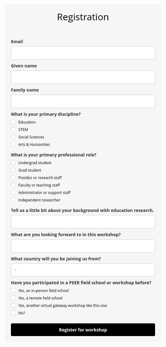 ```{=HTML}
<style type="text/css">@import url("https://assets.mlcdn.com/fonts.css?version=1707735");</style>
    <style type="text/css">
    /* LOADER */
    .ml-form-embedSubmitLoad {
      display: inline-block;
      width: 20px;
      height: 20px;
    }

    .g-recaptcha {
    transform: scale(1);
    -webkit-transform: scale(1);
    transform-origin: 0 0;
    -webkit-transform-origin: 0 0;
    height: ;
    }

    .sr-only {
      position: absolute;
      width: 1px;
      height: 1px;
      padding: 0;
      margin: -1px;
      overflow: hidden;
      clip: rect(0,0,0,0);
      border: 0;
    }

    .ml-form-embedSubmitLoad:after {
      content: " ";
      display: block;
      width: 11px;
      height: 11px;
      margin: 1px;
      border-radius: 50%;
      border: 4px solid #fff;
    border-color: #ffffff #ffffff #ffffff transparent;
    animation: ml-form-embedSubmitLoad 1.2s linear infinite;
    }
    @keyframes ml-form-embedSubmitLoad {
      0% {
      transform: rotate(0deg);
      }
      100% {
      transform: rotate(360deg);
      }
    }
      #mlb2-4064244.ml-form-embedContainer {
        box-sizing: border-box;
        display: table;
        margin: 0 auto;
        position: static;
        width: 100% !important;
      }
      #mlb2-4064244.ml-form-embedContainer h4,
      #mlb2-4064244.ml-form-embedContainer p,
      #mlb2-4064244.ml-form-embedContainer span,
      #mlb2-4064244.ml-form-embedContainer button {
        text-transform: none !important;
        letter-spacing: normal !important;
      }
      #mlb2-4064244.ml-form-embedContainer .ml-form-embedWrapper {
        background-color: #f6f6f6;
        
        border-width: 0px;
        border-color: transparent;
        border-radius: 4px;
        border-style: solid;
        box-sizing: border-box;
        display: inline-block !important;
        margin: 0;
        padding: 0;
        position: relative;
              }
      #mlb2-4064244.ml-form-embedContainer .ml-form-embedWrapper.embedPopup,
      #mlb2-4064244.ml-form-embedContainer .ml-form-embedWrapper.embedDefault { width: 800px; }
      #mlb2-4064244.ml-form-embedContainer .ml-form-embedWrapper.embedForm { max-width: 800px; width: 100%; }
      #mlb2-4064244.ml-form-embedContainer .ml-form-align-left { text-align: left; }
      #mlb2-4064244.ml-form-embedContainer .ml-form-align-center { text-align: center; }
      #mlb2-4064244.ml-form-embedContainer .ml-form-align-default { display: table-cell !important; vertical-align: middle !important; text-align: center !important; }
      #mlb2-4064244.ml-form-embedContainer .ml-form-align-right { text-align: right; }
      #mlb2-4064244.ml-form-embedContainer .ml-form-embedWrapper .ml-form-embedHeader img {
        border-top-left-radius: 4px;
        border-top-right-radius: 4px;
        height: auto;
        margin: 0 auto !important;
        max-width: 100%;
        width: undefinedpx;
      }
      #mlb2-4064244.ml-form-embedContainer .ml-form-embedWrapper .ml-form-embedBody,
      #mlb2-4064244.ml-form-embedContainer .ml-form-embedWrapper .ml-form-successBody {
        padding: 20px 20px 0 20px;
      }
      #mlb2-4064244.ml-form-embedContainer .ml-form-embedWrapper .ml-form-embedBody.ml-form-embedBodyHorizontal {
        padding-bottom: 0;
      }
      #mlb2-4064244.ml-form-embedContainer .ml-form-embedWrapper .ml-form-embedBody .ml-form-embedContent,
      #mlb2-4064244.ml-form-embedContainer .ml-form-embedWrapper .ml-form-successBody .ml-form-successContent {
        text-align: left;
        margin: 0 0 20px 0;
      }
      #mlb2-4064244.ml-form-embedContainer .ml-form-embedWrapper .ml-form-embedBody .ml-form-embedContent h4,
      #mlb2-4064244.ml-form-embedContainer .ml-form-embedWrapper .ml-form-successBody .ml-form-successContent h4 {
        color: #000000;
        font-family: 'Open Sans', Arial, Helvetica, sans-serif;
        font-size: 30px;
        font-weight: 400;
        margin: 0 0 10px 0;
        text-align: center;
        word-break: break-word;
      }
      #mlb2-4064244.ml-form-embedContainer .ml-form-embedWrapper .ml-form-embedBody .ml-form-embedContent p,
      #mlb2-4064244.ml-form-embedContainer .ml-form-embedWrapper .ml-form-successBody .ml-form-successContent p {
        color: #000000;
        font-family: 'Open Sans', Arial, Helvetica, sans-serif;
        font-size: 14px;
        font-weight: 400;
        line-height: 20px;
        margin: 0 0 10px 0;
        text-align: left;
      }
      #mlb2-4064244.ml-form-embedContainer .ml-form-embedWrapper .ml-form-embedBody .ml-form-embedContent ul,
      #mlb2-4064244.ml-form-embedContainer .ml-form-embedWrapper .ml-form-embedBody .ml-form-embedContent ol,
      #mlb2-4064244.ml-form-embedContainer .ml-form-embedWrapper .ml-form-successBody .ml-form-successContent ul,
      #mlb2-4064244.ml-form-embedContainer .ml-form-embedWrapper .ml-form-successBody .ml-form-successContent ol {
        color: #000000;
        font-family: 'Open Sans', Arial, Helvetica, sans-serif;
        font-size: 14px;
      }
      #mlb2-4064244.ml-form-embedContainer .ml-form-embedWrapper .ml-form-embedBody .ml-form-embedContent ol ol,
      #mlb2-4064244.ml-form-embedContainer .ml-form-embedWrapper .ml-form-successBody .ml-form-successContent ol ol {
        list-style-type: lower-alpha;
      }
      #mlb2-4064244.ml-form-embedContainer .ml-form-embedWrapper .ml-form-embedBody .ml-form-embedContent ol ol ol,
      #mlb2-4064244.ml-form-embedContainer .ml-form-embedWrapper .ml-form-successBody .ml-form-successContent ol ol ol {
        list-style-type: lower-roman;
      }
      #mlb2-4064244.ml-form-embedContainer .ml-form-embedWrapper .ml-form-embedBody .ml-form-embedContent p a,
      #mlb2-4064244.ml-form-embedContainer .ml-form-embedWrapper .ml-form-successBody .ml-form-successContent p a {
        color: #000000;
        text-decoration: underline;
      }

      #mlb2-4064244.ml-form-embedContainer .ml-form-embedWrapper .ml-block-form .ml-field-group {
        text-align: left!important;
      }

      #mlb2-4064244.ml-form-embedContainer .ml-form-embedWrapper .ml-block-form .ml-field-group label {
        margin-bottom: 5px;
        color: #333333;
        font-size: 14px;
        font-family: 'Open Sans', Arial, Helvetica, sans-serif;
        font-weight: bold; font-style: normal; text-decoration: none;;
        display: inline-block;
        line-height: 20px;
      }
      #mlb2-4064244.ml-form-embedContainer .ml-form-embedWrapper .ml-form-embedBody .ml-form-embedContent p:last-child,
      #mlb2-4064244.ml-form-embedContainer .ml-form-embedWrapper .ml-form-successBody .ml-form-successContent p:last-child {
        margin: 0;
      }
      #mlb2-4064244.ml-form-embedContainer .ml-form-embedWrapper .ml-form-embedBody form {
        margin: 0;
        width: 100%;
      }
      #mlb2-4064244.ml-form-embedContainer .ml-form-embedWrapper .ml-form-embedBody .ml-form-formContent,
      #mlb2-4064244.ml-form-embedContainer .ml-form-embedWrapper .ml-form-embedBody .ml-form-checkboxRow {
        margin: 0 0 20px 0;
        width: 100%;
      }
      #mlb2-4064244.ml-form-embedContainer .ml-form-embedWrapper .ml-form-embedBody .ml-form-checkboxRow {
        float: left;
      }
      #mlb2-4064244.ml-form-embedContainer .ml-form-embedWrapper .ml-form-embedBody .ml-form-formContent.horozintalForm {
        margin: 0;
        padding: 0 0 20px 0;
        width: 100%;
        height: auto;
        float: left;
      }
      #mlb2-4064244.ml-form-embedContainer .ml-form-embedWrapper .ml-form-embedBody .ml-form-fieldRow {
        margin: 0 0 10px 0;
        width: 100%;
      }
      #mlb2-4064244.ml-form-embedContainer .ml-form-embedWrapper .ml-form-embedBody .ml-form-fieldRow.ml-last-item {
        margin: 0;
      }
      #mlb2-4064244.ml-form-embedContainer .ml-form-embedWrapper .ml-form-embedBody .ml-form-fieldRow.ml-formfieldHorizintal {
        margin: 0;
      }
      #mlb2-4064244.ml-form-embedContainer .ml-form-embedWrapper .ml-form-embedBody .ml-form-fieldRow input {
        background-color: #ffffff !important;
        color: #333333 !important;
        border-color: #cccccc;
        border-radius: 4px !important;
        border-style: solid !important;
        border-width: 1px !important;
        font-family: 'Open Sans', Arial, Helvetica, sans-serif;
        font-size: 14px !important;
        height: auto;
        line-height: 21px !important;
        margin-bottom: 0;
        margin-top: 0;
        margin-left: 0;
        margin-right: 0;
        padding: 10px 10px !important;
        width: 100% !important;
        box-sizing: border-box !important;
        max-width: 100% !important;
      }
      #mlb2-4064244.ml-form-embedContainer .ml-form-embedWrapper .ml-form-embedBody .ml-form-fieldRow input::-webkit-input-placeholder,
      #mlb2-4064244.ml-form-embedContainer .ml-form-embedWrapper .ml-form-embedBody .ml-form-horizontalRow input::-webkit-input-placeholder { color: #333333; }

      #mlb2-4064244.ml-form-embedContainer .ml-form-embedWrapper .ml-form-embedBody .ml-form-fieldRow input::-moz-placeholder,
      #mlb2-4064244.ml-form-embedContainer .ml-form-embedWrapper .ml-form-embedBody .ml-form-horizontalRow input::-moz-placeholder { color: #333333; }

      #mlb2-4064244.ml-form-embedContainer .ml-form-embedWrapper .ml-form-embedBody .ml-form-fieldRow input:-ms-input-placeholder,
      #mlb2-4064244.ml-form-embedContainer .ml-form-embedWrapper .ml-form-embedBody .ml-form-horizontalRow input:-ms-input-placeholder { color: #333333; }

      #mlb2-4064244.ml-form-embedContainer .ml-form-embedWrapper .ml-form-embedBody .ml-form-fieldRow input:-moz-placeholder,
      #mlb2-4064244.ml-form-embedContainer .ml-form-embedWrapper .ml-form-embedBody .ml-form-horizontalRow input:-moz-placeholder { color: #333333; }

      #mlb2-4064244.ml-form-embedContainer .ml-form-embedWrapper .ml-form-embedBody .ml-form-fieldRow textarea, #mlb2-4064244.ml-form-embedContainer .ml-form-embedWrapper .ml-form-embedBody .ml-form-horizontalRow textarea {
        background-color: #ffffff !important;
        color: #333333 !important;
        border-color: #cccccc;
        border-radius: 4px !important;
        border-style: solid !important;
        border-width: 1px !important;
        font-family: 'Open Sans', Arial, Helvetica, sans-serif;
        font-size: 14px !important;
        height: auto;
        line-height: 21px !important;
        margin-bottom: 0;
        margin-top: 0;
        padding: 10px 10px !important;
        width: 100% !important;
        box-sizing: border-box !important;
        max-width: 100% !important;
      }

      #mlb2-4064244.ml-form-embedContainer .ml-form-embedWrapper .ml-form-embedBody .ml-form-fieldRow .custom-radio .custom-control-label::before, #mlb2-4064244.ml-form-embedContainer .ml-form-embedWrapper .ml-form-embedBody .ml-form-horizontalRow .custom-radio .custom-control-label::before, #mlb2-4064244.ml-form-embedContainer .ml-form-embedWrapper .ml-form-embedBody .ml-form-fieldRow .custom-checkbox .custom-control-label::before, #mlb2-4064244.ml-form-embedContainer .ml-form-embedWrapper .ml-form-embedBody .ml-form-horizontalRow .custom-checkbox .custom-control-label::before, #mlb2-4064244.ml-form-embedContainer .ml-form-embedWrapper .ml-form-embedBody .ml-form-embedPermissions .ml-form-embedPermissionsOptionsCheckbox .label-description::before, #mlb2-4064244.ml-form-embedContainer .ml-form-embedWrapper .ml-form-embedBody .ml-form-interestGroupsRow .ml-form-interestGroupsRowCheckbox .label-description::before, #mlb2-4064244.ml-form-embedContainer .ml-form-embedWrapper .ml-form-embedBody .ml-form-checkboxRow .label-description::before {
          border-color: #cccccc!important;
          background-color: #ffffff!important;
      }

      #mlb2-4064244.ml-form-embedContainer .ml-form-embedWrapper .ml-form-embedBody .ml-form-fieldRow input.custom-control-input[type="checkbox"]{
        box-sizing: border-box;
        padding: 0;
        position: absolute;
        z-index: -1;
        opacity: 0;
        margin-top: 5px;
        margin-left: -1.5rem;
        overflow: visible;
      }

      #mlb2-4064244.ml-form-embedContainer .ml-form-embedWrapper .ml-form-embedBody .ml-form-fieldRow .custom-checkbox .custom-control-label::before, #mlb2-4064244.ml-form-embedContainer .ml-form-embedWrapper .ml-form-embedBody .ml-form-horizontalRow .custom-checkbox .custom-control-label::before, #mlb2-4064244.ml-form-embedContainer .ml-form-embedWrapper .ml-form-embedBody .ml-form-embedPermissions .ml-form-embedPermissionsOptionsCheckbox .label-description::before, #mlb2-4064244.ml-form-embedContainer .ml-form-embedWrapper .ml-form-embedBody .ml-form-interestGroupsRow .ml-form-interestGroupsRowCheckbox .label-description::before, #mlb2-4064244.ml-form-embedContainer .ml-form-embedWrapper .ml-form-embedBody .ml-form-checkboxRow .label-description::before {
        border-radius: 4px!important;
      }


      #mlb2-4064244.ml-form-embedContainer .ml-form-embedWrapper .ml-form-embedBody .ml-form-checkboxRow input[type=checkbox]:checked~.label-description::after, #mlb2-4064244.ml-form-embedContainer .ml-form-embedWrapper .ml-form-embedBody .ml-form-embedPermissions .ml-form-embedPermissionsOptionsCheckbox input[type=checkbox]:checked~.label-description::after, #mlb2-4064244.ml-form-embedContainer .ml-form-embedWrapper .ml-form-embedBody .ml-form-fieldRow .custom-checkbox .custom-control-input:checked~.custom-control-label::after, #mlb2-4064244.ml-form-embedContainer .ml-form-embedWrapper .ml-form-embedBody .ml-form-horizontalRow .custom-checkbox .custom-control-input:checked~.custom-control-label::after, #mlb2-4064244.ml-form-embedContainer .ml-form-embedWrapper .ml-form-embedBody .ml-form-interestGroupsRow .ml-form-interestGroupsRowCheckbox input[type=checkbox]:checked~.label-description::after {
        background-image: url("data:image/svg+xml,%3csvg xmlns='http://www.w3.org/2000/svg' viewBox='0 0 8 8'%3e%3cpath fill='%23fff' d='M6.564.75l-3.59 3.612-1.538-1.55L0 4.26 2.974 7.25 8 2.193z'/%3e%3c/svg%3e");
      }

      #mlb2-4064244.ml-form-embedContainer .ml-form-embedWrapper .ml-form-embedBody .ml-form-fieldRow .custom-radio .custom-control-input:checked~.custom-control-label::after, #mlb2-4064244.ml-form-embedContainer .ml-form-embedWrapper .ml-form-embedBody .ml-form-fieldRow .custom-radio .custom-control-input:checked~.custom-control-label::after {
        background-image: url("data:image/svg+xml,%3csvg xmlns='http://www.w3.org/2000/svg' viewBox='-4 -4 8 8'%3e%3ccircle r='3' fill='%23fff'/%3e%3c/svg%3e");
      }

      #mlb2-4064244.ml-form-embedContainer .ml-form-embedWrapper .ml-form-embedBody .ml-form-fieldRow .custom-radio .custom-control-input:checked~.custom-control-label::before, #mlb2-4064244.ml-form-embedContainer .ml-form-embedWrapper .ml-form-embedBody .ml-form-horizontalRow .custom-radio .custom-control-input:checked~.custom-control-label::before, #mlb2-4064244.ml-form-embedContainer .ml-form-embedWrapper .ml-form-embedBody .ml-form-fieldRow .custom-checkbox .custom-control-input:checked~.custom-control-label::before, #mlb2-4064244.ml-form-embedContainer .ml-form-embedWrapper .ml-form-embedBody .ml-form-horizontalRow .custom-checkbox .custom-control-input:checked~.custom-control-label::before, #mlb2-4064244.ml-form-embedContainer .ml-form-embedWrapper .ml-form-embedBody .ml-form-embedPermissions .ml-form-embedPermissionsOptionsCheckbox input[type=checkbox]:checked~.label-description::before, #mlb2-4064244.ml-form-embedContainer .ml-form-embedWrapper .ml-form-embedBody .ml-form-interestGroupsRow .ml-form-interestGroupsRowCheckbox input[type=checkbox]:checked~.label-description::before, #mlb2-4064244.ml-form-embedContainer .ml-form-embedWrapper .ml-form-embedBody .ml-form-checkboxRow input[type=checkbox]:checked~.label-description::before  {
          border-color: #000000!important;
          background-color: #000000!important;
      }

      #mlb2-4064244.ml-form-embedContainer .ml-form-embedWrapper .ml-form-embedBody .ml-form-fieldRow .custom-radio .custom-control-label::before, #mlb2-4064244.ml-form-embedContainer .ml-form-embedWrapper .ml-form-embedBody .ml-form-horizontalRow .custom-radio .custom-control-label::before, #mlb2-4064244.ml-form-embedContainer .ml-form-embedWrapper .ml-form-embedBody .ml-form-fieldRow .custom-radio .custom-control-label::after, #mlb2-4064244.ml-form-embedContainer .ml-form-embedWrapper .ml-form-embedBody .ml-form-horizontalRow .custom-radio .custom-control-label::after, #mlb2-4064244.ml-form-embedContainer .ml-form-embedWrapper .ml-form-embedBody .ml-form-fieldRow .custom-checkbox .custom-control-label::before, #mlb2-4064244.ml-form-embedContainer .ml-form-embedWrapper .ml-form-embedBody .ml-form-fieldRow .custom-checkbox .custom-control-label::after, #mlb2-4064244.ml-form-embedContainer .ml-form-embedWrapper .ml-form-embedBody .ml-form-horizontalRow .custom-checkbox .custom-control-label::before, #mlb2-4064244.ml-form-embedContainer .ml-form-embedWrapper .ml-form-embedBody .ml-form-horizontalRow .custom-checkbox .custom-control-label::after {
           top: 2px;
           box-sizing: border-box;
      }

      #mlb2-4064244.ml-form-embedContainer .ml-form-embedWrapper .ml-form-embedBody .ml-form-embedPermissions .ml-form-embedPermissionsOptionsCheckbox .label-description::before, #mlb2-4064244.ml-form-embedContainer .ml-form-embedWrapper .ml-form-embedBody .ml-form-embedPermissions .ml-form-embedPermissionsOptionsCheckbox .label-description::after, #mlb2-4064244.ml-form-embedContainer .ml-form-embedWrapper .ml-form-embedBody .ml-form-checkboxRow .label-description::before, #mlb2-4064244.ml-form-embedContainer .ml-form-embedWrapper .ml-form-embedBody .ml-form-checkboxRow .label-description::after {
           top: 0px!important;
           box-sizing: border-box!important;
      }

      #mlb2-4064244.ml-form-embedContainer .ml-form-embedWrapper .ml-form-embedBody .ml-form-checkboxRow .label-description::before, #mlb2-4064244.ml-form-embedContainer .ml-form-embedWrapper .ml-form-embedBody .ml-form-checkboxRow .label-description::after {
        top: 0px!important;
           box-sizing: border-box!important;
      }

       #mlb2-4064244.ml-form-embedContainer .ml-form-embedWrapper .ml-form-embedBody .ml-form-interestGroupsRow .ml-form-interestGroupsRowCheckbox .label-description::after {
            top: 0px!important;
            box-sizing: border-box!important;
            position: absolute;
            left: -1.5rem;
            display: block;
            width: 1rem;
            height: 1rem;
            content: "";
       }

      #mlb2-4064244.ml-form-embedContainer .ml-form-embedWrapper .ml-form-embedBody .ml-form-interestGroupsRow .ml-form-interestGroupsRowCheckbox .label-description::before {
        top: 0px!important;
        box-sizing: border-box!important;
      }

      #mlb2-4064244.ml-form-embedContainer .ml-form-embedWrapper .ml-form-embedBody .custom-control-label::before {
          position: absolute;
          top: 4px;
          left: -1.5rem;
          display: block;
          width: 16px;
          height: 16px;
          pointer-events: none;
          content: "";
          background-color: #ffffff;
          border: #adb5bd solid 1px;
          border-radius: 50%;
      }

      #mlb2-4064244.ml-form-embedContainer .ml-form-embedWrapper .ml-form-embedBody .custom-control-label::after {
          position: absolute;
          top: 2px!important;
          left: -1.5rem;
          display: block;
          width: 1rem;
          height: 1rem;
          content: "";
      }

      #mlb2-4064244.ml-form-embedContainer .ml-form-embedWrapper .ml-form-embedBody .ml-form-embedPermissions .ml-form-embedPermissionsOptionsCheckbox .label-description::before, #mlb2-4064244.ml-form-embedContainer .ml-form-embedWrapper .ml-form-embedBody .ml-form-interestGroupsRow .ml-form-interestGroupsRowCheckbox .label-description::before, #mlb2-4064244.ml-form-embedContainer .ml-form-embedWrapper .ml-form-embedBody .ml-form-checkboxRow .label-description::before {
          position: absolute;
          top: 4px;
          left: -1.5rem;
          display: block;
          width: 16px;
          height: 16px;
          pointer-events: none;
          content: "";
          background-color: #ffffff;
          border: #adb5bd solid 1px;
          border-radius: 50%;
      }

      #mlb2-4064244.ml-form-embedContainer .ml-form-embedWrapper .ml-form-embedBody .ml-form-embedPermissions .ml-form-embedPermissionsOptionsCheckbox .label-description::after {
          position: absolute;
          top: 0px!important;
          left: -1.5rem;
          display: block;
          width: 1rem;
          height: 1rem;
          content: "";
      }

      #mlb2-4064244.ml-form-embedContainer .ml-form-embedWrapper .ml-form-embedBody .ml-form-checkboxRow .label-description::after {
          position: absolute;
          top: 0px!important;
          left: -1.5rem;
          display: block;
          width: 1rem;
          height: 1rem;
          content: "";
      }

      #mlb2-4064244.ml-form-embedContainer .ml-form-embedWrapper .ml-form-embedBody .custom-radio .custom-control-label::after {
          background: no-repeat 50%/50% 50%;
      }
      #mlb2-4064244.ml-form-embedContainer .ml-form-embedWrapper .ml-form-embedBody .custom-checkbox .custom-control-label::after, #mlb2-4064244.ml-form-embedContainer .ml-form-embedWrapper .ml-form-embedBody .ml-form-embedPermissions .ml-form-embedPermissionsOptionsCheckbox .label-description::after, #mlb2-4064244.ml-form-embedContainer .ml-form-embedWrapper .ml-form-embedBody .ml-form-interestGroupsRow .ml-form-interestGroupsRowCheckbox .label-description::after, #mlb2-4064244.ml-form-embedContainer .ml-form-embedWrapper .ml-form-embedBody .ml-form-checkboxRow .label-description::after {
          background: no-repeat 50%/50% 50%;
      }

      #mlb2-4064244.ml-form-embedContainer .ml-form-embedWrapper .ml-form-embedBody .ml-form-fieldRow .custom-control, #mlb2-4064244.ml-form-embedContainer .ml-form-embedWrapper .ml-form-embedBody .ml-form-horizontalRow .custom-control {
        position: relative;
        display: block;
        min-height: 1.5rem;
        padding-left: 1.5rem;
      }

      #mlb2-4064244.ml-form-embedContainer .ml-form-embedWrapper .ml-form-embedBody .ml-form-fieldRow .custom-radio .custom-control-input, #mlb2-4064244.ml-form-embedContainer .ml-form-embedWrapper .ml-form-embedBody .ml-form-horizontalRow .custom-radio .custom-control-input, #mlb2-4064244.ml-form-embedContainer .ml-form-embedWrapper .ml-form-embedBody .ml-form-fieldRow .custom-checkbox .custom-control-input, #mlb2-4064244.ml-form-embedContainer .ml-form-embedWrapper .ml-form-embedBody .ml-form-horizontalRow .custom-checkbox .custom-control-input {
          position: absolute;
          z-index: -1;
          opacity: 0;
          box-sizing: border-box;
          padding: 0;
      }

      #mlb2-4064244.ml-form-embedContainer .ml-form-embedWrapper .ml-form-embedBody .ml-form-fieldRow .custom-radio .custom-control-label, #mlb2-4064244.ml-form-embedContainer .ml-form-embedWrapper .ml-form-embedBody .ml-form-horizontalRow .custom-radio .custom-control-label, #mlb2-4064244.ml-form-embedContainer .ml-form-embedWrapper .ml-form-embedBody .ml-form-fieldRow .custom-checkbox .custom-control-label, #mlb2-4064244.ml-form-embedContainer .ml-form-embedWrapper .ml-form-embedBody .ml-form-horizontalRow .custom-checkbox .custom-control-label {
          color: #000000;
          font-size: 12px!important;
          font-family: 'Open Sans', Arial, Helvetica, sans-serif;
          line-height: 22px;
          margin-bottom: 0;
          position: relative;
          vertical-align: top;
          font-style: normal;
          font-weight: 400;
      }

      #mlb2-4064244.ml-form-embedContainer .ml-form-embedWrapper .ml-form-embedBody .ml-form-fieldRow .custom-select, #mlb2-4064244.ml-form-embedContainer .ml-form-embedWrapper .ml-form-embedBody .ml-form-horizontalRow .custom-select {
        background-color: #ffffff !important;
        color: #333333 !important;
        border-color: #cccccc;
        border-radius: 4px !important;
        border-style: solid !important;
        border-width: 1px !important;
        font-family: 'Open Sans', Arial, Helvetica, sans-serif;
        font-size: 14px !important;
        line-height: 20px !important;
        margin-bottom: 0;
        margin-top: 0;
        padding: 10px 28px 10px 12px !important;
        width: 100% !important;
        box-sizing: border-box !important;
        max-width: 100% !important;
        height: auto;
        display: inline-block;
        vertical-align: middle;
        background: url('https://assets.mlcdn.com/ml/images/default/dropdown.svg') no-repeat right .75rem center/8px 10px;
        -webkit-appearance: none;
        -moz-appearance: none;
        appearance: none;
      }


      #mlb2-4064244.ml-form-embedContainer .ml-form-embedWrapper .ml-form-embedBody .ml-form-horizontalRow {
        height: auto;
        width: 100%;
        float: left;
      }
      .ml-form-formContent.horozintalForm .ml-form-horizontalRow .ml-input-horizontal { width: 70%; float: left; }
      .ml-form-formContent.horozintalForm .ml-form-horizontalRow .ml-button-horizontal { width: 30%; float: left; }
      .ml-form-formContent.horozintalForm .ml-form-horizontalRow .ml-button-horizontal.labelsOn { padding-top: 25px;  }
      .ml-form-formContent.horozintalForm .ml-form-horizontalRow .horizontal-fields { box-sizing: border-box; float: left; padding-right: 10px;  }
      #mlb2-4064244.ml-form-embedContainer .ml-form-embedWrapper .ml-form-embedBody .ml-form-horizontalRow input {
        background-color: #ffffff;
        color: #333333;
        border-color: #cccccc;
        border-radius: 4px;
        border-style: solid;
        border-width: 1px;
        font-family: 'Open Sans', Arial, Helvetica, sans-serif;
        font-size: 14px;
        line-height: 20px;
        margin-bottom: 0;
        margin-top: 0;
        padding: 10px 10px;
        width: 100%;
        box-sizing: border-box;
        overflow-y: initial;
      }
      #mlb2-4064244.ml-form-embedContainer .ml-form-embedWrapper .ml-form-embedBody .ml-form-horizontalRow button {
        background-color: #000000 !important;
        border-color: #000000;
        border-style: solid;
        border-width: 1px;
        border-radius: 4px;
        box-shadow: none;
        color: #ffffff !important;
        cursor: pointer;
        font-family: 'Open Sans', Arial, Helvetica, sans-serif;
        font-size: 14px !important;
        font-weight: 700;
        line-height: 20px;
        margin: 0 !important;
        padding: 10px !important;
        width: 100%;
        height: auto;
      }
      #mlb2-4064244.ml-form-embedContainer .ml-form-embedWrapper .ml-form-embedBody .ml-form-horizontalRow button:hover {
        background-color: #333333 !important;
        border-color: #333333 !important;
      }
      #mlb2-4064244.ml-form-embedContainer .ml-form-embedWrapper .ml-form-embedBody .ml-form-checkboxRow input[type="checkbox"] {
        box-sizing: border-box;
        padding: 0;
        position: absolute;
        z-index: -1;
        opacity: 0;
        margin-top: 5px;
        margin-left: -1.5rem;
        overflow: visible;
      }
      #mlb2-4064244.ml-form-embedContainer .ml-form-embedWrapper .ml-form-embedBody .ml-form-checkboxRow .label-description {
        color: #000000;
        display: block;
        font-family: 'Open Sans', Arial, Helvetica, sans-serif;
        font-size: 12px;
        text-align: left;
        margin-bottom: 0;
        position: relative;
        vertical-align: top;
      }
      #mlb2-4064244.ml-form-embedContainer .ml-form-embedWrapper .ml-form-embedBody .ml-form-checkboxRow label {
        font-weight: normal;
        margin: 0;
        padding: 0;
        position: relative;
        display: block;
        min-height: 24px;
        padding-left: 24px;

      }
      #mlb2-4064244.ml-form-embedContainer .ml-form-embedWrapper .ml-form-embedBody .ml-form-checkboxRow label a {
        color: #000000;
        text-decoration: underline;
      }
      #mlb2-4064244.ml-form-embedContainer .ml-form-embedWrapper .ml-form-embedBody .ml-form-checkboxRow label p {
        color: #000000 !important;
        font-family: 'Open Sans', Arial, Helvetica, sans-serif !important;
        font-size: 12px !important;
        font-weight: normal !important;
        line-height: 18px !important;
        padding: 0 !important;
        margin: 0 5px 0 0 !important;
      }
      #mlb2-4064244.ml-form-embedContainer .ml-form-embedWrapper .ml-form-embedBody .ml-form-checkboxRow label p:last-child {
        margin: 0;
      }
      #mlb2-4064244.ml-form-embedContainer .ml-form-embedWrapper .ml-form-embedBody .ml-form-embedSubmit {
        margin: 0 0 20px 0;
        float: left;
        width: 100%;
      }
      #mlb2-4064244.ml-form-embedContainer .ml-form-embedWrapper .ml-form-embedBody .ml-form-embedSubmit button {
        background-color: #000000 !important;
        border: none !important;
        border-radius: 4px !important;
        box-shadow: none !important;
        color: #ffffff !important;
        cursor: pointer;
        font-family: 'Open Sans', Arial, Helvetica, sans-serif !important;
        font-size: 14px !important;
        font-weight: 700 !important;
        line-height: 21px !important;
        height: auto;
        padding: 10px !important;
        width: 100% !important;
        box-sizing: border-box !important;
      }
      #mlb2-4064244.ml-form-embedContainer .ml-form-embedWrapper .ml-form-embedBody .ml-form-embedSubmit button.loading {
        display: none;
      }
      #mlb2-4064244.ml-form-embedContainer .ml-form-embedWrapper .ml-form-embedBody .ml-form-embedSubmit button:hover {
        background-color: #333333 !important;
      }
      .ml-subscribe-close {
        width: 30px;
        height: 30px;
        background: url('https://assets.mlcdn.com/ml/images/default/modal_close.png') no-repeat;
        background-size: 30px;
        cursor: pointer;
        margin-top: -10px;
        margin-right: -10px;
        position: absolute;
        top: 0;
        right: 0;
      }
      .ml-error input, .ml-error textarea, .ml-error select {
        border-color: red!important;
      }

      .ml-error .custom-checkbox-radio-list {
        border: 1px solid red !important;
        border-radius: 4px;
        padding: 10px;
      }

      .ml-error .label-description,
      .ml-error .label-description p,
      .ml-error .label-description p a,
      .ml-error label:first-child {
        color: #ff0000 !important;
      }

      #mlb2-4064244.ml-form-embedContainer .ml-form-embedWrapper .ml-form-embedBody .ml-form-checkboxRow.ml-error .label-description p,
      #mlb2-4064244.ml-form-embedContainer .ml-form-embedWrapper .ml-form-embedBody .ml-form-checkboxRow.ml-error .label-description p:first-letter {
        color: #ff0000 !important;
      }
            @media only screen and (max-width: 800px){

        .ml-form-embedWrapper.embedDefault, .ml-form-embedWrapper.embedPopup { width: 100%!important; }
        .ml-form-formContent.horozintalForm { float: left!important; }
        .ml-form-formContent.horozintalForm .ml-form-horizontalRow { height: auto!important; width: 100%!important; float: left!important; }
        .ml-form-formContent.horozintalForm .ml-form-horizontalRow .ml-input-horizontal { width: 100%!important; }
        .ml-form-formContent.horozintalForm .ml-form-horizontalRow .ml-input-horizontal > div { padding-right: 0px!important; padding-bottom: 10px; }
        .ml-form-formContent.horozintalForm .ml-button-horizontal { width: 100%!important; }
        .ml-form-formContent.horozintalForm .ml-button-horizontal.labelsOn { padding-top: 0px!important; }

      }
    </style>

    
  <style type="text/css">
    @media only screen and (max-width: 800px) {
       .ml-form-formContent.horozintalForm .ml-form-horizontalRow .horizontal-fields {
        margin-bottom: 10px !important;
        width: 100% !important;
      }
    }
  </style>
    
    

    
    

    
    

    

      
        
        
      

      
        
        
      

      

            
            
            
            
            
            
      

      

      
        
        
         
        
        
      

        
        
        
        
        
        
      

       

        
        
        
        
        
        
        
       


      
        
        
        
        
  



  
        
        
        
      


      
    
    
    
    
    
    
    
  

  
        
        
        
        
        
      

      
        
        
        
        
        
      

      
        
        
        
        
        
      

       

        
        
        
        
       

       
        
        
        
        
      

      
        
        
        
        
        
        
        
       

    

    


      


      

      
      

      

      





    

      
    <div id="mlb2-4064244" class="ml-form-embedContainer ml-subscribe-form ml-subscribe-form-4064244">
      <div class="ml-form-align-center ">
        <div class="ml-form-embedWrapper embedForm">

          
          

          <div class="ml-form-embedBody ml-form-embedBodyHorizontal row-form">

            <div class="ml-form-embedContent" style=" ">
              
                <h4>Registration</h4>
                <p><br></p>
              
            </div>

            <form class="ml-block-form" action="https://assets.mailerlite.com/jsonp/351209/forms/82815661653362467/subscribe" data-code="" method="post" target="_blank">
              <div class="ml-form-formContent">
                

                  
                  <div class="ml-form-fieldRow ">
                    <div class="ml-field-group ml-field-email ml-validate-email ml-validate-required">

                      <label>Email</label>


                      <!-- input -->
                      <input aria-label="email" aria-required="true" type="email" class="form-control" data-inputmask="" name="fields[email]" placeholder="" autocomplete="email">
                      <!-- /input -->

                      <!-- textarea -->
                      
                      <!-- /textarea -->

                      <!-- select -->
                      
                      <!-- /select -->

                      <!-- checkboxes -->
            
            <!-- /checkboxes -->

                      <!-- radio -->
                      
                      <!-- /radio -->

                      <!-- countries -->
                      
                      <!-- /countries -->





                    </div>
                  </div><div class="ml-form-fieldRow ">
                    <div class="ml-field-group ml-field-name ml-validate-required">

                      <label>Given name</label>


                      <!-- input -->
                      <input aria-label="name" aria-required="true" type="text" class="form-control" data-inputmask="" name="fields[name]" placeholder="" autocomplete="given-name">
                      <!-- /input -->

                      <!-- textarea -->
                      
                      <!-- /textarea -->

                      <!-- select -->
                      
                      <!-- /select -->

                      <!-- checkboxes -->
            
            <!-- /checkboxes -->

                      <!-- radio -->
                      
                      <!-- /radio -->

                      <!-- countries -->
                      
                      <!-- /countries -->





                    </div>
                  </div><div class="ml-form-fieldRow ">
                    <div class="ml-field-group ml-field-last_name ml-validate-required">

                      <label>Family name</label>


                      <!-- input -->
                      <input aria-label="last_name" aria-required="true" type="text" class="form-control" data-inputmask="" name="fields[last_name]" placeholder="" autocomplete="family-name">
                      <!-- /input -->

                      <!-- textarea -->
                      
                      <!-- /textarea -->

                      <!-- select -->
                      
                      <!-- /select -->

                      <!-- checkboxes -->
            
            <!-- /checkboxes -->

                      <!-- radio -->
                      
                      <!-- /radio -->

                      <!-- countries -->
                      
                      <!-- /countries -->





                    </div>
                  </div><div class="ml-form-fieldRow ">
                    <div class="ml-field-group ml-field-discipline ml-validate-required">

                      <label>What is your primary discipline?</label>


                      <!-- input -->
                      
                      <!-- /input -->

                      <!-- textarea -->
                      
                      <!-- /textarea -->

                      <!-- select -->
                      
                      <!-- /select -->

                      <!-- checkboxes -->
            
            <!-- /checkboxes -->

                      <!-- radio -->
                      <div class="custom-checkbox-radio-list">
                        <!-- Visible if current or any next has value -->
                        <div class="custom-control custom-radio">
                          <input aria-label="discipline" aria-required="true" name="fields[discipline]" class="custom-control-input" type="radio" value="Education" id="radio-4064244-33}-0">
                          <label class="custom-control-label" for="radio-4064244-33}-0">
                            Education
                          </label>
                        </div>

                        <div class="custom-control custom-radio">
                          <input aria-label="discipline" aria-required="true" name="fields[discipline]" class="custom-control-input" type="radio" value="STEM" id="radio-4064244-33}-1">
                          <label class="custom-control-label" for="radio-4064244-33}-1">
                            STEM
                          </label>
                        </div>

                        <div class="custom-control custom-radio">
                          <input aria-label="discipline" aria-required="true" name="fields[discipline]" class="custom-control-input" type="radio" value="Social Sciences" id="radio-4064244-33}-2">
                          <label class="custom-control-label" for="radio-4064244-33}-2">
                            Social Sciences
                          </label>
                        </div>

                        <div class="custom-control custom-radio">
                          <input aria-label="discipline" aria-required="true" name="fields[discipline]" class="custom-control-input" type="radio" value="Arts &amp; Humanities" id="radio-4064244-33}-3">
                          <label class="custom-control-label" for="radio-4064244-33}-3">
                            Arts & Humanities
                          </label>
                        </div>

                        

                        

                        

                        

                        

                        
                      </div>
                      <!-- /radio -->

                      <!-- countries -->
                      
                      <!-- /countries -->





                    </div>
                  </div><div class="ml-form-fieldRow ">
                    <div class="ml-field-group ml-field-professional_role ml-validate-required">

                      <label>What is your primary professional role?</label>


                      <!-- input -->
                      
                      <!-- /input -->

                      <!-- textarea -->
                      
                      <!-- /textarea -->

                      <!-- select -->
                      
                      <!-- /select -->

                      <!-- checkboxes -->
            
            <!-- /checkboxes -->

                      <!-- radio -->
                      <div class="custom-checkbox-radio-list">
                        <!-- Visible if current or any next has value -->
                        <div class="custom-control custom-radio">
                          <input aria-label="professional_role" aria-required="true" name="fields[professional_role]" class="custom-control-input" type="radio" value="Undergrad student" id="radio-4064244-43}-0">
                          <label class="custom-control-label" for="radio-4064244-43}-0">
                            Undergrad student
                          </label>
                        </div>

                        <div class="custom-control custom-radio">
                          <input aria-label="professional_role" aria-required="true" name="fields[professional_role]" class="custom-control-input" type="radio" value="Grad student" id="radio-4064244-43}-1">
                          <label class="custom-control-label" for="radio-4064244-43}-1">
                            Grad student
                          </label>
                        </div>

                        <div class="custom-control custom-radio">
                          <input aria-label="professional_role" aria-required="true" name="fields[professional_role]" class="custom-control-input" type="radio" value="Postdoc or research staff" id="radio-4064244-43}-2">
                          <label class="custom-control-label" for="radio-4064244-43}-2">
                            Postdoc or research staff
                          </label>
                        </div>

                        <div class="custom-control custom-radio">
                          <input aria-label="professional_role" aria-required="true" name="fields[professional_role]" class="custom-control-input" type="radio" value="Faculty or teaching staff" id="radio-4064244-43}-3">
                          <label class="custom-control-label" for="radio-4064244-43}-3">
                            Faculty or teaching staff
                          </label>
                        </div>

                        <div class="custom-control custom-radio">
                          <input aria-label="professional_role" aria-required="true" name="fields[professional_role]" class="custom-control-input" type="radio" value="Administrator or support staff" id="radio-4064244-43}-4">
                          <label class="custom-control-label" for="radio-4064244-43}-4">
                            Administrator or support staff
                          </label>
                        </div>

                        <div class="custom-control custom-radio">
                          <input aria-label="professional_role" aria-required="true" name="fields[professional_role]" class="custom-control-input" type="radio" value="Independent researcher" id="radio-4064244-43}-5">
                          <label class="custom-control-label" for="radio-4064244-43}-5">
                            Independent researcher
                          </label>
                        </div>

                        

                        

                        

                        
                      </div>
                      <!-- /radio -->

                      <!-- countries -->
                      
                      <!-- /countries -->





                    </div>
                  </div><div class="ml-form-fieldRow ">
                    <div class="ml-field-group ml-field-research_background ml-validate-required">

                      <label>Tell us a little bit about your background with education research.</label>


                      <!-- input -->
                      <input aria-label="research_background" aria-required="true" type="text" class="form-control" data-inputmask="" name="fields[research_background]" placeholder="" autocomplete="">
                      <!-- /input -->

                      <!-- textarea -->
                      
                      <!-- /textarea -->

                      <!-- select -->
                      
                      <!-- /select -->

                      <!-- checkboxes -->
            
            <!-- /checkboxes -->

                      <!-- radio -->
                      
                      <!-- /radio -->

                      <!-- countries -->
                      
                      <!-- /countries -->





                    </div>
                  </div><div class="ml-form-fieldRow ">
                    <div class="ml-field-group ml-field-looking_forward_to_in_workshop ml-validate-required">

                      <label>What are you looking forward to in this workshop?</label>


                      <!-- input -->
                      <input aria-label="looking_forward_to_in_workshop" aria-required="true" type="text" class="form-control" data-inputmask="" name="fields[looking_forward_to_in_workshop]" placeholder="" autocomplete="">
                      <!-- /input -->

                      <!-- textarea -->
                      
                      <!-- /textarea -->

                      <!-- select -->
                      
                      <!-- /select -->

                      <!-- checkboxes -->
            
            <!-- /checkboxes -->

                      <!-- radio -->
                      
                      <!-- /radio -->

                      <!-- countries -->
                      
                      <!-- /countries -->





                    </div>
                  </div><div class="ml-form-fieldRow ">
                    <div class="ml-field-group ml-field-country">

                      <label>What country will you be joining us from?</label>


                      <!-- input -->
                      
                      <!-- /input -->

                      <!-- textarea -->
                      
                      <!-- /textarea -->

                      <!-- select -->
                      
                      <!-- /select -->

                      <!-- checkboxes -->
            
            <!-- /checkboxes -->

                      <!-- radio -->
                      
                      <!-- /radio -->

                      <!-- countries -->
                      <select class="custom-select" name="fields[country]" aria-label="country">
                        <option value="">-</option>
<option value="Afghanistan">Afghanistan</option>
<option value="Albania">Albania</option>
<option value="Algeria">Algeria</option>
<option value="American Samoa">American Samoa</option>
<option value="Andorra">Andorra</option>
<option value="Angola">Angola</option>
<option value="Anguilla">Anguilla</option>
<option value="Antigua & Barbuda">Antigua & Barbuda</option>
<option value="Argentina">Argentina</option>
<option value="Armenia">Armenia</option>
<option value="Aruba">Aruba</option>
<option value="Australia">Australia</option>
<option value="Austria">Austria</option>
<option value="Azerbaijan">Azerbaijan</option>
<option value="Bahamas">Bahamas</option>
<option value="Bahrain">Bahrain</option>
<option value="Bangladesh">Bangladesh</option>
<option value="Barbados">Barbados</option>
<option value="Belarus">Belarus</option>
<option value="Belgium">Belgium</option>
<option value="Belize">Belize</option>
<option value="Benin">Benin</option>
<option value="Bermuda">Bermuda</option>
<option value="Bhutan">Bhutan</option>
<option value="Bolivia">Bolivia</option>
<option value="Bonaire">Bonaire</option>
<option value="Bosnia & Herzegovina">Bosnia & Herzegovina</option>
<option value="Botswana">Botswana</option>
<option value="Brazil">Brazil</option>
<option value="British Indian Ocean Ter">British Indian Ocean Ter</option>
<option value="Brunei">Brunei</option>
<option value="Bulgaria">Bulgaria</option>
<option value="Burkina Faso">Burkina Faso</option>
<option value="Burundi">Burundi</option>
<option value="Cambodia">Cambodia</option>
<option value="Cameroon">Cameroon</option>
<option value="Canada">Canada</option>
<option value="Canary Islands">Canary Islands</option>
<option value="Cape Verde">Cape Verde</option>
<option value="Cayman Islands">Cayman Islands</option>
<option value="Central African Republic">Central African Republic</option>
<option value="Chad">Chad</option>
<option value="Channel Islands">Channel Islands</option>
<option value="Chile">Chile</option>
<option value="China">China</option>
<option value="Christmas Island">Christmas Island</option>
<option value="Cocos Island">Cocos Island</option>
<option value="Colombia">Colombia</option>
<option value="Comoros">Comoros</option>
<option value="Congo">Congo</option>
<option value="Cook Islands">Cook Islands</option>
<option value="Costa Rica">Costa Rica</option>
<option value="Ivory Coast">Ivory Coast</option>
<option value="Croatia">Croatia</option>
<option value="Cuba">Cuba</option>
<option value="Curacao">Curacao</option>
<option value="Cyprus">Cyprus</option>
<option value="Czech Republic">Czech Republic</option>
<option value="Denmark">Denmark</option>
<option value="Djibouti">Djibouti</option>
<option value="Dominica">Dominica</option>
<option value="Dominican Republic">Dominican Republic</option>
<option value="East Timor">East Timor</option>
<option value="Ecuador">Ecuador</option>
<option value="Egypt">Egypt</option>
<option value="El Salvador">El Salvador</option>
<option value="Equatorial Guinea">Equatorial Guinea</option>
<option value="Eritrea">Eritrea</option>
<option value="Estonia">Estonia</option>
<option value="Ethiopia">Ethiopia</option>
<option value="Falkland Islands">Falkland Islands</option>
<option value="Faroe Islands">Faroe Islands</option>
<option value="Fiji">Fiji</option>
<option value="Finland">Finland</option>
<option value="France">France</option>
<option value="French Guiana">French Guiana</option>
<option value="French Polynesia">French Polynesia</option>
<option value="French Southern Ter">French Southern Ter</option>
<option value="Gabon">Gabon</option>
<option value="Gambia">Gambia</option>
<option value="Georgia">Georgia</option>
<option value="Germany">Germany</option>
<option value="Ghana">Ghana</option>
<option value="Gibraltar">Gibraltar</option>
<option value="Greece">Greece</option>
<option value="Greenland">Greenland</option>
<option value="Grenada">Grenada</option>
<option value="Guadeloupe">Guadeloupe</option>
<option value="Guam">Guam</option>
<option value="Guatemala">Guatemala</option>
<option value="Guinea">Guinea</option>
<option value="Guyana">Guyana</option>
<option value="Haiti">Haiti</option>
<option value="Hawaii">Hawaii</option>
<option value="Honduras">Honduras</option>
<option value="Hong Kong">Hong Kong</option>
<option value="Hungary">Hungary</option>
<option value="Iceland">Iceland</option>
<option value="Indonesia">Indonesia</option>
<option value="India">India</option>
<option value="Iran">Iran</option>
<option value="Iraq">Iraq</option>
<option value="Ireland">Ireland</option>
<option value="Isle of Man">Isle of Man</option>
<option value="Israel">Israel</option>
<option value="Italy">Italy</option>
<option value="Jamaica">Jamaica</option>
<option value="Japan">Japan</option>
<option value="Jordan">Jordan</option>
<option value="Kazakhstan">Kazakhstan</option>
<option value="Kenya">Kenya</option>
<option value="Kiribati">Kiribati</option>
<option value="Korea North">Korea North</option>
<option value="Korea South">Korea South</option>
<option value="Kuwait">Kuwait</option>
<option value="Kyrgyzstan">Kyrgyzstan</option>
<option value="Laos">Laos</option>
<option value="Latvia">Latvia</option>
<option value="Lebanon">Lebanon</option>
<option value="Lesotho">Lesotho</option>
<option value="Liberia">Liberia</option>
<option value="Libya">Libya</option>
<option value="Liechtenstein">Liechtenstein</option>
<option value="Lithuania">Lithuania</option>
<option value="Luxembourg">Luxembourg</option>
<option value="Macau">Macau</option>
<option value="Macedonia">Macedonia</option>
<option value="Madagascar">Madagascar</option>
<option value="Malaysia">Malaysia</option>
<option value="Malawi">Malawi</option>
<option value="Maldives">Maldives</option>
<option value="Mali">Mali</option>
<option value="Malta">Malta</option>
<option value="Marshall Islands">Marshall Islands</option>
<option value="Martinique">Martinique</option>
<option value="Mauritania">Mauritania</option>
<option value="Mauritius">Mauritius</option>
<option value="Mayotte">Mayotte</option>
<option value="Mexico">Mexico</option>
<option value="Midway Islands">Midway Islands</option>
<option value="Moldova">Moldova</option>
<option value="Monaco">Monaco</option>
<option value="Mongolia">Mongolia</option>
<option value="Montenegro">Montenegro</option>
<option value="Montserrat">Montserrat</option>
<option value="Morocco">Morocco</option>
<option value="Mozambique">Mozambique</option>
<option value="Myanmar">Myanmar</option>
<option value="Namibia">Namibia</option>
<option value="Nauru">Nauru</option>
<option value="Nepal">Nepal</option>
<option value="Netherland Antilles">Netherland Antilles</option>
<option value="Netherlands">Netherlands (Holland, Europe)</option>
<option value="Nevis">Nevis</option>
<option value="New Caledonia">New Caledonia</option>
<option value="New Zealand">New Zealand</option>
<option value="Nicaragua">Nicaragua</option>
<option value="Niger">Niger</option>
<option value="Nigeria">Nigeria</option>
<option value="Niue">Niue</option>
<option value="Norfolk Island">Norfolk Island</option>
<option value="Norway">Norway</option>
<option value="Oman">Oman</option>
<option value="Pakistan">Pakistan</option>
<option value="Palau Island">Palau Island</option>
<option value="Palestine">Palestine</option>
<option value="Panama">Panama</option>
<option value="Papua New Guinea">Papua New Guinea</option>
<option value="Paraguay">Paraguay</option>
<option value="Peru">Peru</option>
<option value="Philippines">Philippines</option>
<option value="Pitcairn Island">Pitcairn Island</option>
<option value="Poland">Poland</option>
<option value="Portugal">Portugal</option>
<option value="Puerto Rico">Puerto Rico</option>
<option value="Qatar">Qatar</option>
<option value="Republic of Montenegro">Republic of Montenegro</option>
<option value="Republic of Serbia">Republic of Serbia</option>
<option value="Reunion">Reunion</option>
<option value="Romania">Romania</option>
<option value="Russia">Russia</option>
<option value="Rwanda">Rwanda</option>
<option value="St Barthelemy">St Barthelemy</option>
<option value="St Eustatius">St Eustatius</option>
<option value="St Helena">St Helena</option>
<option value="St Kitts-Nevis">St Kitts-Nevis</option>
<option value="St Lucia">St Lucia</option>
<option value="St Maarten">St Maarten</option>
<option value="St Pierre & Miquelon">St Pierre & Miquelon</option>
<option value="St Vincent & Grenadines">St Vincent & Grenadines</option>
<option value="Saipan">Saipan</option>
<option value="Samoa">Samoa</option>
<option value="Samoa American">Samoa American</option>
<option value="San Marino">San Marino</option>
<option value="Sao Tome & Principe">Sao Tome & Principe</option>
<option value="Saudi Arabia">Saudi Arabia</option>
<option value="Senegal">Senegal</option>
<option value="Seychelles">Seychelles</option>
<option value="Sierra Leone">Sierra Leone</option>
<option value="Singapore">Singapore</option>
<option value="Slovakia">Slovakia</option>
<option value="Slovenia">Slovenia</option>
<option value="Solomon Islands">Solomon Islands</option>
<option value="Somalia">Somalia</option>
<option value="South Africa">South Africa</option>
<option value="Spain">Spain</option>
<option value="Sri Lanka">Sri Lanka</option>
<option value="Sudan">Sudan</option>
<option value="Suriname">Suriname</option>
<option value="Swaziland">Swaziland</option>
<option value="Sweden">Sweden</option>
<option value="Switzerland">Switzerland</option>
<option value="Syria">Syria</option>
<option value="Tahiti">Tahiti</option>
<option value="Taiwan">Taiwan</option>
<option value="Tajikistan">Tajikistan</option>
<option value="Tanzania">Tanzania</option>
<option value="Thailand">Thailand</option>
<option value="Togo">Togo</option>
<option value="Tokelau">Tokelau</option>
<option value="Tonga">Tonga</option>
<option value="Trinidad & Tobago">Trinidad & Tobago</option>
<option value="Tunisia">Tunisia</option>
<option value="Turkey">Turkey</option>
<option value="Turkmenistan">Turkmenistan</option>
<option value="Turks & Caicos Is">Turks & Caicos Is</option>
<option value="Tuvalu">Tuvalu</option>
<option value="Uganda">Uganda</option>
<option value="United Kingdom">United Kingdom</option>
<option value="Ukraine">Ukraine</option>
<option value="United Arab Emirates">United Arab Emirates</option>
<option value="United States of America">United States of America</option>
<option value="Uruguay">Uruguay</option>
<option value="Uzbekistan">Uzbekistan</option>
<option value="Vanuatu">Vanuatu</option>
<option value="Vatican City State">Vatican City State</option>
<option value="Venezuela">Venezuela</option>
<option value="Vietnam">Vietnam</option>
<option value="Virgin Islands (Brit)">Virgin Islands (Brit)</option>
<option value="Virgin Islands (USA)">Virgin Islands (USA)</option>
<option value="Wake Island">Wake Island</option>
<option value="Wallis and Futuna Islands">Wallis and Futuna Islands</option>
<option value="Yemen">Yemen</option>
<option value="Zambia">Zambia</option>
<option value="Zimbabwe">Zimbabwe</option>

                      </select>
                      <!-- /countries -->





                    </div>
                  </div><div class="ml-form-fieldRow ml-last-item">
                    <div class="ml-field-group ml-field-previous_peer_experience ml-validate-required">

                      <label>Have you participated in a PEER field school or workshop before?</label>


                      <!-- input -->
                      
                      <!-- /input -->

                      <!-- textarea -->
                      
                      <!-- /textarea -->

                      <!-- select -->
                      
                      <!-- /select -->

                      <!-- checkboxes -->
            <div class="custom-checkbox-radio-list">
              <!-- Visible if current or any next has value -->
              <div class="custom-control custom-checkbox">
                <input name="fields[previous_peer_experience][]" aria-label="previous_peer_experience" aria-required="true" class="custom-control-input" type="checkbox" value="Yes, an in-person field school" id="checkbox-4064244-83-0">
                <label class="custom-control-label" for="checkbox-4064244-83-0">
                  Yes, an in-person field school
                </label>
              </div>

              <div class="custom-control custom-checkbox">
                <input name="fields[previous_peer_experience][]" aria-label="previous_peer_experience" aria-required="true" class="custom-control-input" type="checkbox" value="Yes, a remote field school" id="checkbox-4064244-83-1">
                <label class="custom-control-label" for="checkbox-4064244-83-1">
                  Yes, a remote field school
                </label>
              </div>

              <div class="custom-control custom-checkbox">
                <input name="fields[previous_peer_experience][]" aria-label="previous_peer_experience" aria-required="true" class="custom-control-input" type="checkbox" value="Yes, another virtual gateway workshop like this one" id="checkbox-4064244-83-2">
                <label class="custom-control-label" for="checkbox-4064244-83-2">
                  Yes, another virtual gateway workshop like this one
                </label>
              </div>

              <div class="custom-control custom-checkbox">
                <input name="fields[previous_peer_experience][]" aria-label="previous_peer_experience" aria-required="true" class="custom-control-input" type="checkbox" value="No?" id="checkbox-4064244-83-3">
                <label class="custom-control-label" for="checkbox-4064244-83-3">
                  No?
                </label>
              </div>

              

              

              

              

              

              
            </div>
            <!-- /checkboxes -->

                      <!-- radio -->
                      
                      <!-- /radio -->

                      <!-- countries -->
                      
                      <!-- /countries -->





                    </div>
                  </div>
                
              </div>

              

              <!-- Privacy policy -->
              
              <!-- /Privacy policy -->

              

              

              






              
              <input type="hidden" name="ml-submit" value="1">

              <div class="ml-form-embedSubmit">
                
                  <button type="submit" class="primary">Register for workshop</button>
                
                <button disabled="disabled" style="display: none;" type="button" class="loading">
                  <div class="ml-form-embedSubmitLoad"></div>
                  <span class="sr-only">Loading...</span>
                </button>
              </div>

              
              <input type="hidden" name="anticsrf" value="true">
            </form>
          </div>

          <div class="ml-form-successBody row-success" style="display: none">

            <div class="ml-form-successContent">
              
                <h4>Thank you!</h4>
                <p>You have successfully registered for this virtual workshop!</p>
              
            </div>

          </div>
        </div>
      </div>
    </div>

  

  
  <script>
    function ml_webform_success_4064244() {
    try {
        window.top.location.href = 'https://peerinstitute.org/schools/virtual-gateway/registration-confirmation';
      } catch (e) {
        window.location.href = 'https://peerinstitute.org/schools/virtual-gateway/registration-confirmation';
      }
    }
      </script>
  
  
  
      <script src="https://groot.mailerlite.com/js/w/webforms.min.js?v2d8fb22bb5b3677f161552cd9e774127" type="text/javascript"></script>
        <script>
            fetch("https://assets.mailerlite.com/jsonp/351209/forms/82815661653362467/takel")
        </script>
```